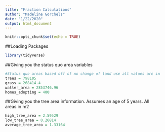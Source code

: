 ```yaml
---
title: "Fraction Calculations"
author: "Madeline Gorchels"
date: "1/22/2020"
output: html_document
---
```


```r
knitr::opts_chunk$set(echo = TRUE)
```

##Loading Packages
```r
library(tidyverse)
```

##Giving you the status quo area variables
```r
#Status quo areas based off of no change of land use all values are in m2 see the landcover RMD in the AustinNW subfolder for details 
trees = 798105
grass = 268414.4
waller_area = 2853746.96
homes_adopting = 400
```

##Giving you the tree area information. Assumes an age of 5 years. All areas in m2
```r
high_tree_area = 2.59529
low_tree_area = 0.26814
average_tree_area = 1.33164
```

